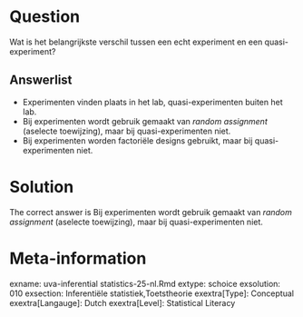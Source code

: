 Question
========

Wat is het belangrijkste verschil tussen een echt experiment en een quasi-experiment? 

Answerlist
----------
* Experimenten vinden plaats in het lab, quasi-experimenten buiten het lab.
* Bij experimenten wordt gebruik gemaakt van *random assignment* (aselecte toewijzing), maar bij quasi-experimenten niet.
* Bij experimenten worden factoriële designs gebruikt, maar bij quasi-experimenten niet.

Solution
========

The correct answer is  Bij experimenten wordt gebruik gemaakt van *random assignment* (aselecte toewijzing), maar bij quasi-experimenten niet. 

Meta-information
================
exname: uva-inferential statistics-25-nl.Rmd 
extype: schoice 
exsolution: 010 
exsection: Inferentiële statistiek,Toetstheorie 
exextra[Type]: Conceptual 
exextra[Langauge]: Dutch 
exextra[Level]: Statistical Literacy 
